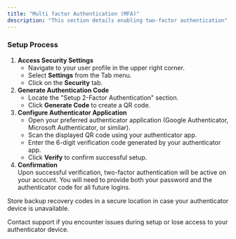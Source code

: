```yaml
---
title: "Multi factor Authentication (MFA)"
description: "This section details enabling two-factor authentication"
---
```


### **Setup Process**

1. **Access Security Settings**
   - Navigate to your user profile in the upper right corner.
   - Select **Settings** from the Tab menu.
   - Click on the **Security** tab.
2. **Generate Authentication Code**
   - Locate the "Setup 2-Factor Authentication" section.
   - Click **Generate Code** to create a QR code.
3. **Configure Authenticator Application**
   - Open your preferred authenticator application (Google Authenticator, Microsoft Authenticator, or similar).
   - Scan the displayed QR code using your authenticator app.
   - Enter the 6-digit verification code generated by your authenticator app.
   - Click **Verify** to confirm successful setup.
4. **Confirmation** \
   Upon successful verification, two-factor authentication will be active on your account. You will need to provide both your password and the authenticator code for all future logins.

<Note>
  Store backup recovery codes in a secure location in case your authenticator device is unavailable.

  Contact support if you encounter issues during setup or lose access to your authenticator device.
</Note>